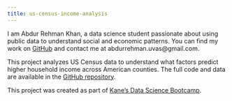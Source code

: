 ```yaml
---
title: us-census-income-analysis
---
```


I am Abdur Rehman Khan, a data science student passionate about using public data to understand social and economic patterns. You can find my work on [GitHub](https://github.com/abdurrehmank017) and contact me at abdurrehman.uvas@gmail.com.

This project analyzes US Census data to understand what factors predict higher household income across American counties. The full code and data are available in the [GitHub repository](https://github.com/abdurrehmank017/us-census-income-analysis).

This project was created as part of [Kane's Data Science Bootcamp](https://bootcamp.davidkane.info/).
